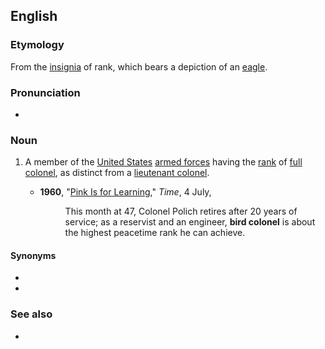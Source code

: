 ==English==

===Etymology===
From the [[insignia]] of rank, which bears a depiction of an [[eagle]].

===Pronunciation===
* {{audio|en|En-au-bird colonel.ogg|Audio (AU)}}

===Noun===
{{en-noun}}

# {{lb|en|US|slang|military}} A member of the [[United States]] [[armed forces]] having the [[rank]] of [[full]] [[colonel]], as distinct from a [[lieutenant colonel]].
#* '''1960''', "[http://www.time.com/time/magazine/article/0,9171,869541-2,00.html Pink Is for Learning]," ''Time'', 4 July,
#*: This month at 47, Colonel Polich retires after 20 years of service; as a reservist and an engineer, '''bird colonel''' is about the highest peacetime rank he can achieve.

====Synonyms====
* {{l|en|chicken colonel}}
* {{l|en|full bird colonel}}

===See also===
* {{l|en|iron eagle}}